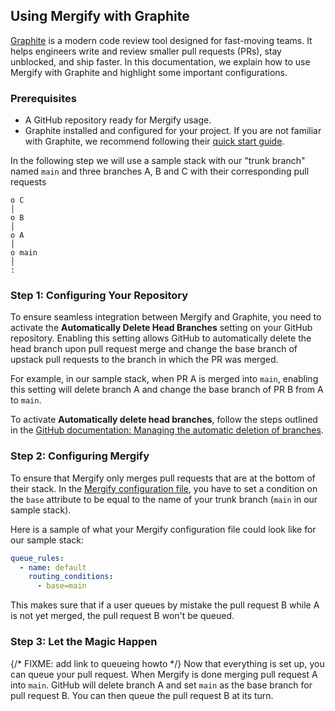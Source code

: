 ## Using Mergify with Graphite

[Graphite](https://graphite.dev) is a modern code review tool designed for fast-moving teams. It helps engineers write and review smaller pull requests (PRs), stay unblocked, and ship faster. In this documentation, we explain how to use Mergify with Graphite and highlight some important configurations.

### Prerequisites

- A GitHub repository ready for Mergify usage.
- Graphite installed and configured for your project. If you are not familiar with Graphite, we recommend following their [quick start guide](https://graphite.dev/docs/graphite-quick-start).

In the following step we will use a sample stack with our "trunk branch" named `main` and three branches A, B and C with their corresponding pull requests

```
o C
│
o B
│
o A
│
o main
│
:
```

### Step 1: Configuring Your Repository

To ensure seamless integration between Mergify and Graphite, you need to activate the **Automatically Delete Head Branches** setting on your GitHub repository. Enabling this setting allows GitHub to automatically delete the head branch upon pull request merge and change the base branch of upstack pull requests to the branch in which the PR was merged.

For example, in our sample stack, when PR A is merged into `main`, enabling this setting will delete branch A and change the base branch of PR B from A to `main`.

To activate **Automatically delete head branches**, follow the steps outlined in the [GitHub documentation: Managing the automatic deletion of branches](https://docs.github.com/en/repositories/configuring-branches-and-merges-in-your-repository/configuring-pull-request-merges/managing-the-automatic-deletion-of-branches).

### Step 2: Configuring Mergify

To ensure that Mergify only merges pull requests that are at the bottom of their stack. In the [Mergify configuration file](/configuration/file-format), you have to set a condition on the `base` attribute to be equal to the name of your trunk branch (`main` in our sample stack).

Here is a sample of what your Mergify configuration file could look like for our sample stack:

```yaml
queue_rules:
  - name: default
    routing_conditions:
      - base=main
```

This makes sure that if a user queues by mistake the pull request B while A is not yet merged, the pull request B won't be queued.

### Step 3: Let the Magic Happen
{/* FIXME: add link to queueing howto */}
Now that everything is set up, you can queue your pull request.
When Mergify is done merging pull request A into `main`. GitHub will delete branch A and set `main` as the base branch for pull request B. You can then queue the pull request B at its turn.